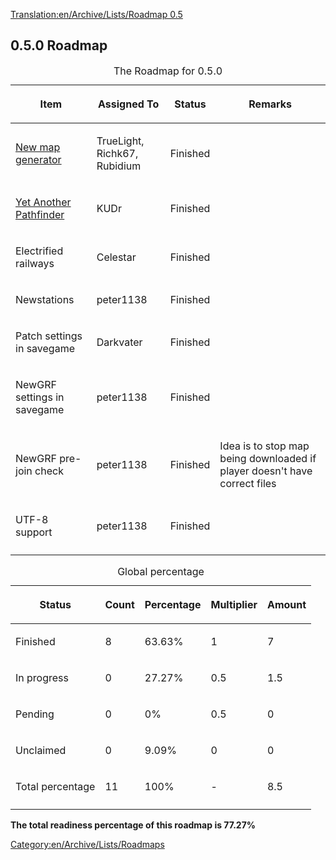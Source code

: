[[Translation:en/Archive/Lists/Roadmap 0.5]]
{{en/Archive/Lists/Roadmapheader|
previous=en/Defunct|
current=Roadmap 0.5|
next=en/Archive/Lists/Roadmap 0.6|
}}

{{en/Current}}
== 0.5.0 Roadmap ==

{| border="1"
|+ The Roadmap for 0.5.0
|-
! Item !! Assigned To !! Status !! Remarks
|-
|[[en/Archive/Manual/Terra Genesis Perlin|New map generator]] || TrueLight, Richk67, Rubidium
!class="checked" | Finished || 
|-
|[[en/Archive/Manual/Yet Another Pathfinder|Yet Another Pathfinder]] || KUDr
!class="checked" | Finished || 
|-
|Electrified railways || Celestar
!class="checked" | Finished ||
|-
|Newstations || peter1138
!class="checked" | Finished ||
|-
|Patch settings in savegame || Darkvater
!class="checked" | Finished ||
|-
|NewGRF settings in savegame || peter1138
!class="checked" | Finished ||
|-
|NewGRF pre-join check || peter1138
!class="checked" | Finished || Idea is to stop map being downloaded if player doesn't have correct files
|-
|UTF-8 support || peter1138
!class="checked" | Finished || 
|-
|}


{| border="1"
|+ Global percentage
|-
! Status !! Count !! Percentage !! Multiplier !! Amount
|-
!class="checked" | Finished || 8 || 63.63% || 1 || 7
|-
!class="wip" | In progress || 0 || 27.27% || 0.5 || 1.5
|-
!class="claimed" | Pending || 0 || 0% || 0.5 || 0
|-
!class="unclaimed" | Unclaimed || 0 || 9.09% || 0 || 0
|-
!class="wip" | Total percentage 
!class="wip" | 11 
!class="wip" | 100% 
!class="wip" | - 
!class="wip" | 8.5
|-
|}
'''The total readiness percentage of this roadmap is 77.27%'''

[[Category:en/Archive/Lists/Roadmaps]]